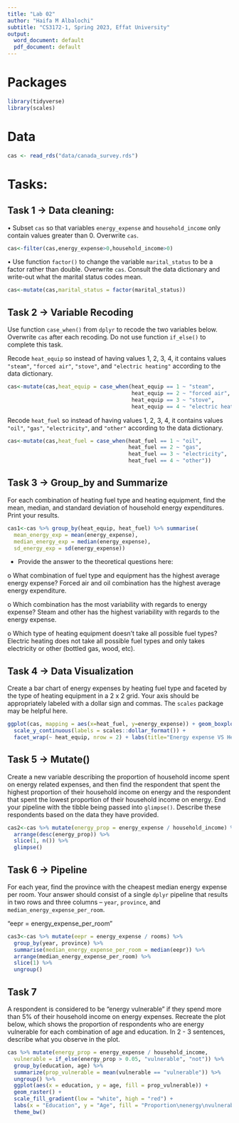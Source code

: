 ```yaml
---
title: "Lab 02"
author: "Haifa M Albalochi"
subtitle: "CS3172-1, Spring 2023, Effat University"
output:
  word_document: default
  pdf_document: default
---
```


# Packages

```r
library(tidyverse) 
library(scales)
``` 

# Data

```r
cas <- read_rds("data/canada_survey.rds")
```

# Tasks:

## Task 1 -> Data cleaning:

•	Subset `cas` so that variables `energy_expense` and  `household_income` only contain values greater than 0. Overwrite  `cas`.
```r
cas<-filter(cas,energy_expense>0,household_income>0)
```

•	Use function `factor()` to change the variable `marital_status` to  be a factor rather than double. Overwrite `cas`. Consult the data  dictionary and write-out what the marital status codes mean.
```r
cas<-mutate(cas,marital_status = factor(marital_status))
```


## Task 2 -> Variable Recoding

Use function `case_when()` from `dplyr` to recode the two variables below. Overwrite `cas` after each recoding. Do not use function `if_else()` to complete this task.

Recode ` heat_equip` so instead of having values 1, 2, 3, 4, it contains values `"steam"`, `"forced air"`, `"stove"`, and `"electric heating"` according to the data dictionary.
```r
cas<-mutate(cas,heat_equip = case_when(heat_equip == 1 ~ "steam",
                                       heat_equip == 2 ~ "forced air",
                                       heat_equip == 3 ~ "stove",
                                       heat_equip == 4 ~ "electric heating"))
```

Recode `heat_fuel` so instead of having values 1, 2, 3, 4, it contains values `"oil"`, `"gas"`, `"electricity"`, and `"other"` according to the data dictionary.
```r
cas<-mutate(cas,heat_fuel = case_when(heat_fuel == 1 ~ "oil",
                                      heat_fuel == 2 ~ "gas",
                                      heat_fuel == 3 ~ "electricity",
                                      heat_fuel == 4 ~ "other"))
```


## Task 3 -> Group_by and Summarize

For each combination of heating fuel type and heating equipment, find the mean, median, and standard deviation of household energy expenditures. Print your results.
```r
cas1<-cas %>% group_by(heat_equip, heat_fuel) %>% summarise(
  mean_energy_exp = mean(energy_expense),
  median_energy_exp = median(energy_expense),
  sd_energy_exp = sd(energy_expense))
```

- Provide the answer to the theoretical questions here:

o	What combination of fuel type and equipment has the highest average energy expense?
Forced air and oil combination has the highest average energy expenditure.

o	Which combination has the most variability with regards to energy expense?
Steam and other has the highest variability with regards to the energy expense.

o	Which type of heating equipment doesn’t take all possible fuel types?
Electric heating does not take all possible fuel types and only takes electricity or other (bottled gas, wood, etc).


## Task 4 -> Data Visualization

Create a bar chart of energy expenses by heating fuel type and faceted by the type of heating equipment in a 2 x 2 grid. Your axis should be appropriately labeled with a dollar sign and commas. The `scales` package may be helpful here.
```r
ggplot(cas, mapping = aes(x=heat_fuel, y=energy_expense)) + geom_boxplot() +
  scale_y_continuous(labels = scales::dollar_format()) + 
  facet_wrap(~ heat_equip, nrow = 2) + labs(title="Energy expense VS Heating type", x="Heating fuel type", y="Energy expense")
```


## Task 5 -> Mutate()

Create a new variable describing the proportion of household income spent on energy related expenses, and then find the respondent that spent the highest proportion of their household income on energy and the respondent that spent the lowest proportion of their household income on energy. End your pipeline with the tibble being passed into `glimpse()`. Describe these respondents based on the data they have provided.

```r
cas2<-cas %>% mutate(energy_prop = energy_expense / household_income) %>% 
  arrange(desc(energy_prop)) %>% 
  slice(1, n()) %>% 
  glimpse()
```


## Task 6 -> Pipeline

For each year, find the province with the cheapest median energy expense per room. Your answer should consist of a single `dplyr` pipeline that results in two rows and three columns – `year`, `province`, and `median_energy_expense_per_room`.

"eepr = energy_expense_per_room"
```r
cas3<-cas %>% mutate(eepr = energy_expense / rooms) %>%
  group_by(year, province) %>% 
  summarise(median_energy_expense_per_room = median(eepr)) %>% 
  arrange(median_energy_expense_per_room) %>% 
  slice(1) %>% 
  ungroup()
```


## Task 7 

A respondent is considered to be “energy vulnerable” if they spend more than 5% of their household income on energy expenses. Recreate the plot below, which shows the proportion of respondents who are energy vulnerable for each combination of age and education. In 2 - 3 sentences, describe what you observe in the plot.
```r
cas %>% mutate(energy_prop = energy_expense / household_income,
  vulnerable = if_else(energy_prop > 0.05, "vulnerable", "not")) %>%
  group_by(education, age) %>%
  summarize(prop_vulnerable = mean(vulnerable == "vulnerable")) %>%
  ungroup() %>%
  ggplot(aes(x = education, y = age, fill = prop_vulnerable)) + 
  geom_raster() + 
  scale_fill_gradient(low = "white", high = "red") +
  labs(x = "Education", y = "Age", fill = "Proportion\nenergy\nvulnerable") +
  theme_bw()
```

